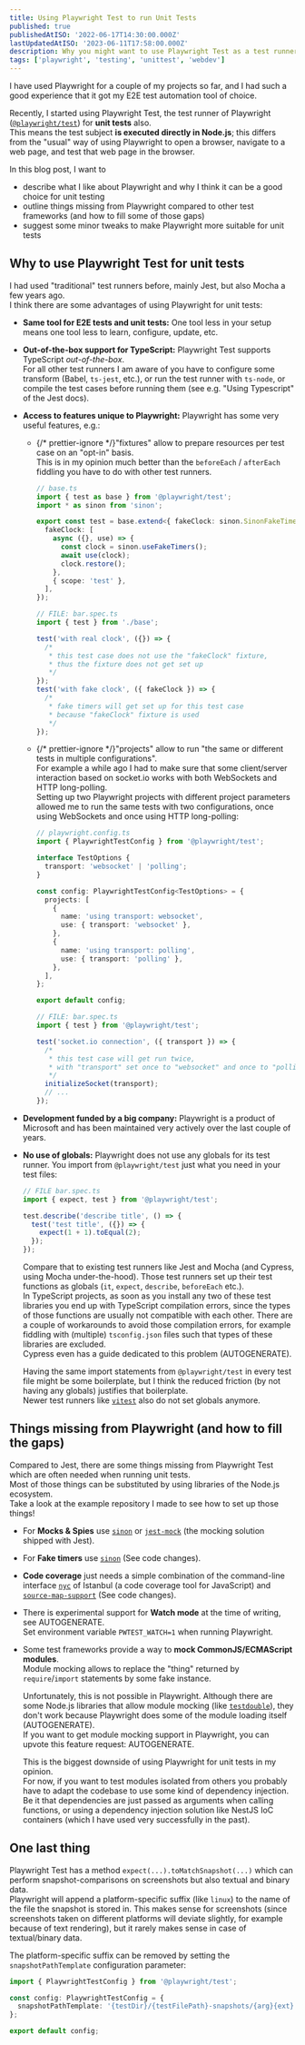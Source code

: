 ```yaml
---
title: Using Playwright Test to run Unit Tests
published: true
publishedAtISO: '2022-06-17T14:30:00.000Z'
lastUpdatedAtISO: '2023-06-11T17:58:00.000Z'
description: Why you might want to use Playwright Test as a test runner for unit tests, and how to fill in missing pieces (e.g. code coverage).
tags: ['playwright', 'testing', 'unittest', 'webdev']
---
```


I have used Playwright for a couple of my projects so far, and I had such a good experience that it got my E2E test automation tool of choice.

Recently, I started using Playwright Test, the test runner of Playwright ([`@playwright/test`](https://www.npmjs.com/package/@playwright/test)) for **unit tests** also.  
This means the test subject **is executed directly in Node.js**; this differs from the "usual" way of using Playwright to open a browser, navigate to a web page, and test that web page in the browser.

In this blog post, I want to

- describe what I like about Playwright and why I think it can be a good choice for unit testing
- outline things missing from Playwright compared to other test frameworks (and how to fill some of those gaps)
- suggest some minor tweaks to make Playwright more suitable for unit tests

## Why to use Playwright Test for unit tests

I had used "traditional" test runners before, mainly Jest, but also Mocha a few years ago.  
I think there are some advantages of using Playwright for unit tests:

- **Same tool for E2E tests and unit tests:**
  One tool less in your setup means one tool less to learn, configure, update, etc.
- **Out-of-the-box support for TypeScript:**
  Playwright Test supports TypeScript _out-of-the-box_.  
  For all other test runners I am aware of you have to configure some transform (Babel, `ts-jest`, etc.), or run the test runner with `ts-node`, or compile the test cases before running them (see e.g. <FancyAnchor href="https://jestjs.io/docs/getting-started#using-typescript">"Using Typescript" of the Jest docs</FancyAnchor>).
- **Access to features unique to Playwright:**
  Playwright has some very useful features, e.g.:

  - {/* prettier-ignore */}<FancyAnchor href="https://playwright.dev/docs/test-fixtures">"fixtures"</FancyAnchor> allow to prepare resources per test case on an "opt-in" basis.  
    This is in my opinion much better than the `beforeEach` / `afterEach` fiddling you have to do with other test runners.

    ```typescript
    // base.ts
    import { test as base } from '@playwright/test';
    import * as sinon from 'sinon';

    export const test = base.extend<{ fakeClock: sinon.SinonFakeTimers }>({
      fakeClock: [
        async ({}, use) => {
          const clock = sinon.useFakeTimers();
          await use(clock);
          clock.restore();
        },
        { scope: 'test' },
      ],
    });

    // FILE: bar.spec.ts
    import { test } from './base';

    test('with real clock', ({}) => {
      /*
       * this test case does not use the "fakeClock" fixture,
       * thus the fixture does not get set up
       */
    });
    test('with fake clock', ({ fakeClock }) => {
      /*
       * fake timers will get set up for this test case
       * because "fakeClock" fixture is used
       */
    });
    ```

  - {/* prettier-ignore */}<FancyAnchor href="https://playwright.dev/docs/test-projects">"projects"</FancyAnchor> allow to run "the same or different tests in multiple configurations".  
    For example a while ago I had to make sure that some client/server interaction based on <FancyAnchor href="https://socket.io">socket.io</FancyAnchor> works with both WebSockets and HTTP long-polling.  
    Setting up two Playwright projects with different project parameters allowed me to run the same tests with two configurations, once using WebSockets and once using HTTP long-polling:

    ```typescript
    // playwright.config.ts
    import { PlaywrightTestConfig } from '@playwright/test';

    interface TestOptions {
      transport: 'websocket' | 'polling';
    }

    const config: PlaywrightTestConfig<TestOptions> = {
      projects: [
        {
          name: 'using transport: websocket',
          use: { transport: 'websocket' },
        },
        {
          name: 'using transport: polling',
          use: { transport: 'polling' },
        },
      ],
    };

    export default config;

    // FILE: bar.spec.ts
    import { test } from '@playwright/test';

    test('socket.io connection', ({ transport }) => {
      /*
       * this test case will get run twice,
       * with "transport" set once to "websocket" and once to "polling"
       */
      initializeSocket(transport);
      // ...
    });
    ```

- **Development funded by a big company:**
  Playwright is a product of Microsoft and has been maintained very actively over the last couple of years.
- **No use of globals:** Playwright does not use any globals for its test runner.
  You import from `@playwright/test` just what you need in your test files:

  ```typescript
  // FILE bar.spec.ts
  import { expect, test } from '@playwright/test';

  test.describe('describe title', () => {
    test('test title', ({}) => {
      expect(1 + 1).toEqual(2);
    });
  });
  ```

  Compare that to existing test runners like Jest and Mocha (and Cypress, using Mocha under-the-hood).
  Those test runners set up their test functions as globals (`it`, `expect`, `describe`, `beforeEach` etc.).  
  In TypeScript projects, as soon as you install any two of these test libraries you end up with TypeScript compilation errors, since the types of those functions are usually not compatible with each other.
  There are a couple of workarounds to avoid those compilation errors, for example fiddling with (multiple) `tsconfig.json` files such that types of these libraries are excluded.  
  Cypress even has a guide dedicated to this problem (<FancyAnchor href="https://docs.cypress.io/guides/tooling/typescript-support#Clashing-types-with-Jest">AUTOGENERATE</FancyAnchor>).

  Having the same import statements from `@playwright/test` in every test file might be some boilerplate, but I think the reduced friction (by not having any globals) justifies that boilerplate.  
  Newer test runners like [`vitest`](https://vitest.dev/guide/migration.html#migrating-from-jest) also do not set globals anymore.

## Things missing from Playwright (and how to fill the gaps)

Compared to Jest, there are some things missing from Playwright Test which are often needed when running unit tests.  
Most of those things can be substituted by using libraries of the Node.js ecosystem.  
Take a look at <FancyAnchor href="https://github.com/pkerschbaum/blog-playwright-for-unit-tests_example">the example repository I made</FancyAnchor> to see how to set up those things!

- For **Mocks & Spies** use [`sinon`](https://www.npmjs.com/package/sinon) or [`jest-mock`](https://www.npmjs.com/package/jest-mock) (the mocking solution shipped with Jest).
- For **Fake timers** use [`sinon`](https://www.npmjs.com/package/sinon) (<FancyAnchor href="https://github.com/pkerschbaum/blog-playwright-for-unit-tests_example/compare/code-coverage...fake-timers">See code changes</FancyAnchor>).
- **Code coverage** just needs a simple combination of the command-line interface [`nyc`](https://github.com/istanbuljs/nyc) of Istanbul (a code coverage tool for JavaScript) and [`source-map-support`](https://www.npmjs.com/package/source-map-support) (<FancyAnchor href="https://github.com/pkerschbaum/blog-playwright-for-unit-tests_example/compare/base-setup...code-coverage">See code changes</FancyAnchor>).
- There is experimental support for **Watch mode** at the time of writing, see <FancyAnchor href="https://github.com/microsoft/playwright/issues/21960#issuecomment-1483604692">AUTOGENERATE</FancyAnchor>.  
  Set environment variable `PWTEST_WATCH=1` when running Playwright.
- Some test frameworks provide a way to **mock CommonJS/ECMAScript modules**.  
  Module mocking allows to replace the "thing" returned by `require`/`import` statements by some fake instance.

  Unfortunately, this is not possible in Playwright. Although there are some Node.js libraries that allow module mocking (like [`testdouble`](https://github.com/testdouble/testdouble.js)), they don't work because Playwright does some of the module loading itself (<FancyAnchor href="https://github.com/microsoft/playwright/issues/14398">AUTOGENERATE</FancyAnchor>).  
  If you want to get module mocking support in Playwright, you can upvote this feature request: <FancyAnchor href="https://github.com/microsoft/playwright/issues/14572">AUTOGENERATE</FancyAnchor>.

  This is the biggest downside of using Playwright for unit tests in my opinion.  
  For now, if you want to test modules isolated from others you probably have to adapt the codebase to use some kind of dependency injection.
  Be it that dependencies are just passed as arguments when calling functions, or using a dependency injection solution like <FancyAnchor href="https://docs.nestjs.com/standalone-applications">NestJS IoC containers</FancyAnchor> (which I have used very successfully in the past).

## One last thing

Playwright Test has a method `expect(...).toMatchSnapshot(...)` which can perform snapshot-comparisons on screenshots but also textual and binary data.  
Playwright will append a platform-specific suffix (like `linux`) to the name of the file the snapshot is stored in.
This makes sense for screenshots (since screenshots taken on different platforms will deviate slightly, for example because of text rendering), but it rarely makes sense in case of textual/binary data.

The platform-specific suffix can be removed by setting the <FancyAnchor href="https://playwright.dev/docs/api/class-testconfig#test-config-snapshot-path-template">`snapshotPathTemplate`</FancyAnchor> configuration parameter:

```typescript
import { PlaywrightTestConfig } from '@playwright/test';

const config: PlaywrightTestConfig = {
  snapshotPathTemplate: '{testDir}/{testFilePath}-snapshots/{arg}{ext}',
};

export default config;
```
